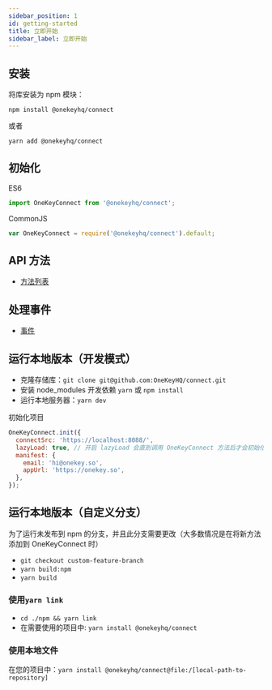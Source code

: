 ```yaml
---
sidebar_position: 1
id: getting-started
title: 立即开始
sidebar_label: 立即开始
---
```


## 安装

将库安装为 npm 模块：

```shell
npm install @onekeyhq/connect
```

或者

```shell
yarn add @onekeyhq/connect
```

## 初始化

ES6

```javascript
import OneKeyConnect from '@onekeyhq/connect';
```

CommonJS

```javascript
var OneKeyConnect = require('@onekeyhq/connect').default;
```

## API 方法

- [方法列表](./Methods)

## 处理事件

- [事件](./Events)

## 运行本地版本（开发模式）

- 克隆存储库：`git clone git@github.com:OneKeyHQ/connect.git`
- 安装 node_modules 开发依赖 `yarn` 或 `npm install`
- 运行本地服务器：`yarn dev`

初始化项目

```javascript
OneKeyConnect.init({
  connectSrc: 'https://localhost:8088/',
  lazyLoad: true, // 开启 lazyLoad 会直到调用 OneKeyConnect 方法后才会初始化 iframe.
  manifest: {
    email: 'hi@onekey.so',
    appUrl: 'https://onekey.so',
  },
});
```

## 运行本地版本（自定义分支）

为了运行未发布到 npm 的分支，并且此分支需要更改（大多数情况是在将新方法添加到 OneKeyConnect 时）

- `git checkout custom-feature-branch`
- `yarn build:npm`
- `yarn build`

### 使用`yarn link`

- `cd ./npm && yarn link`
- 在需要使用的项目中: `yarn install @onekeyhq/connect`

### 使用本地文件

在您的项目中：`yarn install @onekeyhq/connect@file:/[local-path-to-repository]`
